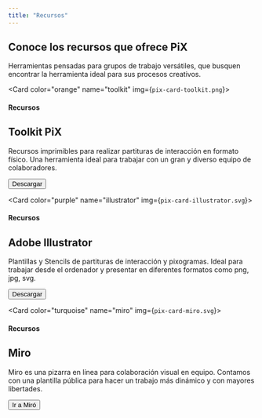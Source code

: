 ```yaml
---
title: "Recursos"
---
```


<Card color="white">
  <h2 className="card-title">Conoce los recursos que ofrece PiX</h2>
  <p>
    Herramientas pensadas para grupos de trabajo versátiles, que busquen encontrar la herramienta ideal para sus procesos creativos.
  </p>
</Card>

<Card color="orange" name="toolkit" img={`pix-card-toolkit.png`}>
  <h4>Recursos</h4>
  <h2 className="card-title">Toolkit PiX</h2>
  <p>
    Recursos imprimibles para realizar partituras de interacción en formato físico.  Una herramienta ideal para trabajar con un gran y diverso equipo de colaboradores.
  </p>
  <Button type="dark" size="lg" to="https://docs.google.com/uc?export=download&id=1QRMGfkzzcp8Ugoawgri7qq7F_gCspS1t">Descargar</Button>
</Card>

<Card color="purple" name="illustrator" img={`pix-card-illustrator.svg`}>
  <h4>Recursos</h4>
  <h2 className="card-title">Adobe Illustrator</h2>
  <p>
    Plantillas y Stencils de partituras de interacción y pixogramas. Ideal para trabajar desde el ordenador y presentar en diferentes formatos como png, jpg, svg. 
  </p>
  <Button type="dark" size="lg" to="#">Descargar</Button>
</Card>

<Card color="turquoise" name="miro" img={`pix-card-miro.svg`}>
  <h4>Recursos</h4>
  <h2 className="card-title">Miro</h2>
  <p>
    Miro es una pizarra en línea para colaboración visual en equipo. Contamos con una plantilla pública para hacer un trabajo más dinámico y con mayores libertades.
  </p>
  <Button type="dark" size="lg" to="https://miro.com/miroverse/pix-collab/">Ir a Miró</Button>
</Card>